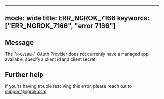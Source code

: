 
---
mode: wide
title: ERR_NGROK_7166
keywords: ["ERR_NGROK_7166", "error 7166"]
---

## Message
The "`PROVIDER`" OAuth Provider does not currently have a managed app available, specify a client id and client secret.




## Further help
If you're having trouble resolving this error, please reach out to [support@ngrok.com](mailto:support@ngrok.com?subject=Help%20with%20ERR_NGROK_7166)

